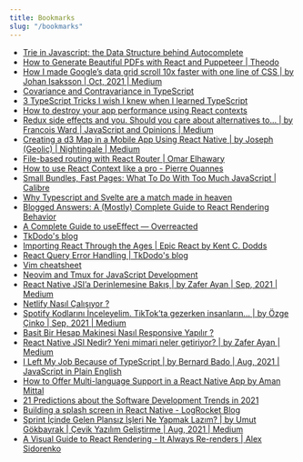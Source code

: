 ```yaml
---
title: Bookmarks
slug: "/bookmarks"
---
```


- [Trie in Javascript: the Data Structure behind Autocomplete](https://stackfull.dev/trie-in-javascript-the-data-structure-behind-autocomplete)
- [How to Generate Beautiful PDFs with React and Puppeteer | Theodo](https://blog.theodo.com/2021/10/pdf-generation-react-puppeteer/)
- [How I made Google’s data grid scroll 10x faster with one line of CSS | by Johan Isaksson | Oct, 2021 | Medium](https://medium.com/@johan.isaksson/how-i-made-googles-data-grid-scroll-10x-faster-with-one-line-of-css-78cb1e8d9cb1)
- [Covariance and Contravariance in TypeScript](https://dmitripavlutin.com/typescript-covariance-contravariance/)
- [3 TypeScript Tricks I wish I knew when I learned TypeScript](https://www.cstrnt.dev/blog/three-typescript-tricks)
- [How to destroy your app performance using React contexts](https://thoughtspile.github.io/2021/10/04/react-context-dangers/)
- [Redux side effects and you. Should you care about alternatives to… | by Francois Ward | JavaScript and Opinions | Medium](https://medium.com/javascript-and-opinions/redux-side-effects-and-you-66f2e0842fc3)
- [Creating a d3 Map in a Mobile App Using React Native | by Joseph (Geolic) | Nightingale | Medium](https://medium.com/nightingale/creating-a-d3-map-in-a-mobile-app-using-react-native-46da1e6b3be6)
- [File-based routing with React Router | Omar Elhawary](https://omarelhawary.me/blog/file-based-routing-with-react-router)
- [How to use React Context like a pro - Pierre Ouannes](https://devtrium.com/posts/how-use-react-context-pro)
- [Small Bundles, Fast Pages: What To Do With Too Much JavaScript | Calibre](https://calibreapp.com/blog/bundle-size-optimization)
- [Why Typescript and Svelte are a match made in heaven](https://www.sanity.io/guides/using-typescript-with-svelte)
- [Blogged Answers: A (Mostly) Complete Guide to React Rendering Behavior](https://blog.isquaredsoftware.com/2020/05/blogged-answers-a-mostly-complete-guide-to-react-rendering-behavior/)
- [A Complete Guide to useEffect — Overreacted](https://overreacted.io/a-complete-guide-to-useeffect/)
- [TkDodo's blog](https://tkdodo.eu/blog/)
- [Importing React Through the Ages | Epic React by Kent C. Dodds](https://epicreact.dev/importing-react-through-the-ages/)
- [React Query Error Handling | TkDodo's blog](https://tkdodo.eu/blog/react-query-error-handling)
- [Vim cheatsheet](https://devhints.io/vim)
- [Neovim and Tmux for JavaScript Development](https://elijahmanor.com/blog/neovim-tmux)
- [React Native JSI’a Derinlemesine Bakış | by Zafer Ayan | Sep, 2021 | Medium](https://zaferayan.medium.com/react-native-jsia-derinlemesine-bak%C4%B1%C5%9F-c36a2021358f)
- [Netlify Nasıl Çalışıyor ?](https://medium.com/cloud-and-servers/netlify-nas%C4%B1l-%C3%A7al%C4%B1%C5%9F%C4%B1yor-69a333a56762)
- [Spotify Kodlarını İnceleyelim. TikTok’ta gezerken insanların… | by Özge Çinko | Sep, 2021 | Medium](https://ozgecinko.medium.com/spotify-kodlar%C4%B1n%C4%B1-i%CC%87nceleyelim-af4a96d7f434)
- [Basit Bir Hesap Makinesi Nasıl Responsive Yapılır ?](https://medium.com/frontend-development-with-js/basit-bir-hesap-makinesi-nas%C4%B1l-responsive-yap%C4%B1l%C4%B1r-e929a082a0ed)
- [React Native JSI Nedir? Yeni mimari neler getiriyor? | by Zafer Ayan | Medium](https://zaferayan.medium.com/react-native-jsi-nedir-yeni-mimari-neler-getiriyor-d055acbc2933)
- [I Left My Job Because of TypeScript | by Bernard Bado | Aug, 2021 | JavaScript in Plain English](https://javascript.plainenglish.io/i-left-my-job-because-of-typescript-3df0cb38bdbf)
- [How to Offer Multi-language Support in a React Native App by Aman Mittal](https://amanhimself.dev/blog/multi-language-support-in-react-native-with-react-i18next/)
- [21 Predictions about the Software Development Trends in 2021](https://towardsdatascience.com/21-predictions-about-the-software-development-trends-in-2021-600bfa048be)
- [Building a splash screen in React Native - LogRocket Blog](https://blog.logrocket.com/building-a-splash-screen-in-react-native/)
- [Sprint İçinde Gelen Plansız İşleri Ne Yapmak Lazım? | by Umut Gökbayrak | Çevik Yazılım Geliştirme | Aug, 2021 | Medium](https://medium.com/%C3%A7evik-yaz%C4%B1l%C4%B1m-geli%C5%9Ftirme/sprint-i%CC%87%C3%A7inde-gelen-plans%C4%B1z-i%CC%87%C5%9Fleri-ne-yapmak-laz%C4%B1m-d956a8a6c0b2)
- [A Visual Guide to React Rendering - It Always Re-renders | Alex Sidorenko](https://alexsidorenko.com/blog/react-render-always-rerenders/)

    
